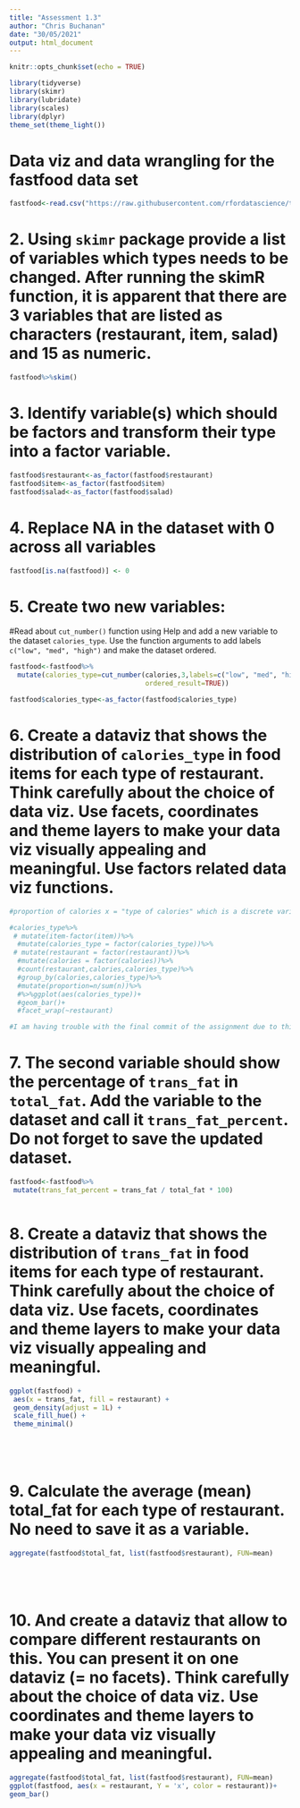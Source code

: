 ```yaml
---
title: "Assessment 1.3"
author: "Chris Buchanan"
date: "30/05/2021"
output: html_document
---
```


```r
knitr::opts_chunk$set(echo = TRUE)
```
```r
library(tidyverse)
library(skimr)
library(lubridate)
library(scales)
library(dplyr)
theme_set(theme_light())


```
# Data viz and data wrangling for the fastfood data set
```r
fastfood<-read.csv("https://raw.githubusercontent.com/rfordatascience/tidytuesday/master/data/2018/2018-09-04/fastfood_calories.csv")


```

# 2. Using `skimr` package provide a list of variables which types needs to be changed.  After running the skimR function, it is apparent that there are 3 variables that are listed as characters (restaurant, item, salad) and 15 as numeric.
```r

fastfood%>%skim()


```




# 3. Identify variable(s) which should be factors and transform their type into a factor variable.

```r

fastfood$restaurant<-as_factor(fastfood$restaurant)
fastfood$item<-as_factor(fastfood$item)
fastfood$salad<-as_factor(fastfood$salad)


```

# 4. Replace NA in the dataset with 0 across all variables
```r
fastfood[is.na(fastfood)] <- 0


```

# 5.  Create two new variables:
#Read about `cut_number()` function using Help and add a new variable to the dataset `calories_type`. Use the function arguments to add labels `c("low", "med", "high")` and make the dataset ordered.

```r

fastfood<-fastfood%>%
  mutate(calories_type=cut_number(calories,3,labels=c("low", "med", "high"), 
                                  ordered_result=TRUE))

fastfood$calories_type<-as_factor(fastfood$calories_type)
```

# 6. Create a dataviz that shows the distribution of `calories_type` in food items for each type of restaurant. Think carefully about the choice of data viz. Use facets, coordinates and theme layers to make your data viz visually appealing and meaningful. Use factors related data viz functions.

```r

#proportion of calories x = "type of calories" which is a discrete variable. ask ggplot to do this for us.  specify one variable.  on the cheat sheet  and y =

#calories_type%>%
 # mutate(item-factor(item))%>%
  #mutate(calories_type = factor(calories_type))%>%
 # mutate(restaurant = factor(restaurant))%>%
  #mutate(calories = factor(calories))%>%
  #count(restaurant,calories,calories_type)%>%
  #group_by(calories,calories_type)%>%
  #mutate(proportion=n/sum(n))%>%
  #%>%ggplot(aes(calories_type))+
  #geom_bar()+
  #facet_wrap(~restaurant)

#I am having trouble with the final commit of the assignment due to this chunk.  I have taken out the code to see if it works.

```

# 7. The second variable should show the percentage of `trans_fat` in `total_fat`. Add the variable to the dataset and call it `trans_fat_percent`. Do not forget to save the updated dataset. 

```r

fastfood<-fastfood%>%
 mutate(trans_fat_percent = trans_fat / total_fat * 100)



```

# 8. Create a dataviz that shows the distribution of `trans_fat` in food items for each type of restaurant. Think carefully about the choice of data viz. Use facets, coordinates and theme layers to make your data viz visually appealing and meaningful.

```r
ggplot(fastfood) +
 aes(x = trans_fat, fill = restaurant) +
 geom_density(adjust = 1L) +
 scale_fill_hue() +
 theme_minimal()






```

# 9. Calculate the average (mean) total_fat for each type of restaurant. No need to save it as a variable.
```r
aggregate(fastfood$total_fat, list(fastfood$restaurant), FUN=mean) 






```

# 10. And create a dataviz that allow to compare different restaurants on this. You can present it on one dataviz (= no facets). Think carefully about the choice of data viz. Use coordinates and theme layers to make your data viz visually appealing and meaningful. 

```r
aggregate(fastfood$total_fat, list(fastfood$restaurant), FUN=mean)
ggplot(fastfood, aes(x = restaurant, Y = 'x', color = restaurant))+
geom_bar()



```

